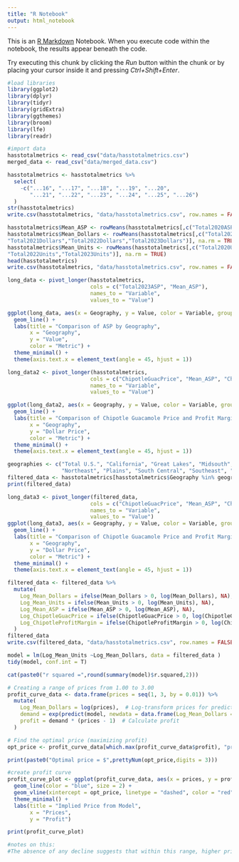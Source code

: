 ```yaml
---
title: "R Notebook"
output: html_notebook
---
```


This is an [R Markdown](http://rmarkdown.rstudio.com) Notebook. When you execute code within the notebook, the results appear beneath the code. 

Try executing this chunk by clicking the *Run* button within the chunk or by placing your cursor inside it and pressing *Ctrl+Shift+Enter*. 

```r
#load libraries
library(ggplot2)
library(dplyr)
library(tidyr)
library(gridExtra)
library(ggthemes)
library(broom)
library(lfe)
library(readr)

#import data
hasstotalmetrics <- read_csv("data/hasstotalmetrics.csv")
merged_data <- read_csv("data/merged_data.csv")
```


```r
hasstotalmetrics <- hasstotalmetrics %>%
  select(
    -c("...16", "...17", "...18", "...19", "...20", 
       "...21", "...22", "...23", "...24", "...25", "...26")
  )
str(hasstotalmetrics)
write.csv(hasstotalmetrics, "data/hasstotalmetrics.csv", row.names = FALSE)
```


```r
hasstotalmetrics$Mean_ASP <- rowMeans(hasstotalmetrics[,c("Total2020ASP", "Total2021ASP", "Total2022ASP", "Total2023ASP")], na.rm = TRUE)
hasstotalmetrics$Mean_Dollars <- rowMeans(hasstotalmetrics[,c("Total2020Dollars",
"Total2021Dollars","Total2022Dollars","Total2023Dollars")], na.rm = TRUE)
hasstotalmetrics$Mean_Units <- rowMeans(hasstotalmetrics[,c("Total2020Units","Total2021Units",
"Total2022Units","Total2023Units")], na.rm = TRUE)
head(hasstotalmetrics)
write.csv(hasstotalmetrics, "data/hasstotalmetrics.csv", row.names = FALSE)
```
```r
long_data <- pivot_longer(hasstotalmetrics, 
                          cols = c("Total2023ASP", "Mean_ASP"),
                          names_to = "Variable", 
                          values_to = "Value")

ggplot(long_data, aes(x = Geography, y = Value, color = Variable, group = Variable)) +
  geom_line() +
  labs(title = "Comparison of ASP by Geography",
       x = "Geography",
       y = "Value",
       color = "Metric") +
  theme_minimal() +
  theme(axis.text.x = element_text(angle = 45, hjust = 1))
```



```r
long_data2 <- pivot_longer(hasstotalmetrics, 
                          cols = c("ChipotleGuacPrice", "Mean_ASP", "ChipotleProfitMargin"),
                          names_to = "Variable", 
                          values_to = "Value")

ggplot(long_data2, aes(x = Geography, y = Value, color = Variable, group = Variable)) +
  geom_line() +
  labs(title = "Comparison of Chipotle Guacamole Price and Profit Margin by Geography",
       x = "Geography",
       y = "Dollar Price",
       color = "Metric") +
  theme_minimal() +
  theme(axis.text.x = element_text(angle = 45, hjust = 1))
```


```r
geographies <- c("Total U.S.", "California", "Great Lakes", "Midsouth", 
                 "Northeast", "Plains", "South Central", "Southeast", "West")
filtered_data <- hasstotalmetrics[hasstotalmetrics$Geography %in% geographies, ]
print(filtered_data)
```
```r
long_data3 <- pivot_longer(filtered_data, 
                          cols = c("ChipotleGuacPrice", "Mean_ASP", "ChipotleProfitMargin"),
                          names_to = "Variable", 
                          values_to = "Value")
ggplot(long_data3, aes(x = Geography, y = Value, color = Variable, group = Variable)) +
  geom_line() +
  labs(title = "Comparison of Chipotle Guacamole Price and Profit Margin by Geography",
       x = "Geography",
       y = "Dollar Price",
       color = "Metric") +
  theme_minimal() +
  theme(axis.text.x = element_text(angle = 45, hjust = 1))
```


```r
filtered_data <- filtered_data %>%
  mutate(
    Log_Mean_Dollars = ifelse(Mean_Dollars > 0, log(Mean_Dollars), NA),
    Log_Mean_Units = ifelse(Mean_Units > 0, log(Mean_Units), NA),
    Log_Mean_ASP = ifelse(Mean_ASP > 0, log(Mean_ASP), NA),
    Log_ChipotleGuacPrice = ifelse(ChipotleGuacPrice > 0, log(ChipotleGuacPrice), NA),
    Log_ChipotleProfitMargin = ifelse(ChipotleProfitMargin > 0, log(ChipotleProfitMargin), NA)
  )
filtered_data
write.csv(filtered_data, "data/hasstotalmetrics.csv", row.names = FALSE)
```


```r
model = lm(Log_Mean_Units ~Log_Mean_Dollars, data = filtered_data )
tidy(model, conf.int = T)

```


```r
cat(paste0("r squared =",round(summary(model)$r.squared,2)))
```
```r
# Creating a range of prices from 1.00 to 3.00
profit_curve_data <- data.frame(prices = seq(1, 3, by = 0.01)) %>%
  mutate(
    Log_Mean_Dollars = log(prices),  # Log-transform prices for prediction
    demand = exp(predict(model, newdata = data.frame(Log_Mean_Dollars = Log_Mean_Dollars))),
    profit = demand * (prices - 1)  # Calculate profit
  )

# Find the optimal price (maximizing profit)
opt_price <- profit_curve_data[which.max(profit_curve_data$profit), "prices"]

print(paste0("Optimal price = $",prettyNum(opt_price,digits = 3)))
```


```r
#create profit curve
profit_curve_plot <- ggplot(profit_curve_data, aes(x = prices, y = profit)) +
  geom_line(color = "blue", size = 2) +
  geom_vline(xintercept = opt_price, linetype = "dashed", color = "red") +
  theme_minimal() +
  labs(title = "Implied Price from Model",
       x = "Prices",
       y = "Profit")

print(profit_curve_plot)
```


```r
#notes on this:
#The absence of any decline suggests that within this range, higher prices lead to higher profits without a significant drop in demand. This could imply that the product has low price sensitivity (inelastic demand) within this price range. The optimal price, indicated by the red dashed line, is where the profit curve reaches its maximum. This point suggests that setting the price slightly below $3.00 maximizes profit, taking into account the model's assumptions about cost and demand behavior.The shape of the curve indicates that customers may be relatively insensitive to price increases, perhaps due to the lack of close substitutes or because the product is a necessity. The company could exploit this by increasing prices to increase revenue without significantly harming sales volume.The implied inelasticity suggests that the demand decreases slower than the price increases, which is why profit continues to rise.It's important to note that the model only shows predicted outcomes based on certain assumptions. 

```
```r

```


```r
```


```r
```


```r
```


```r
```

